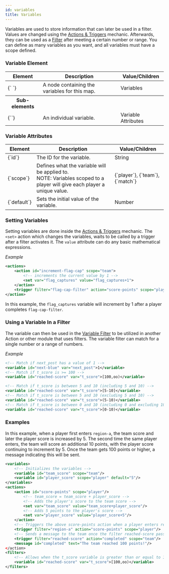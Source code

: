 ```yaml
---
id: variables
title: Variables
---
```


Variables are used to store information that can later be used in a filter.
Values are changed using the [Actions & Triggers](/docs/modules/mechanics/actions-triggers) mechanic.
Afterwards, they can be used as a [Filter](/docs/modules/mechanics/filters#variable-filter) after meeting a certain number or range.
You can define as many variables as you want, and all variables must have a scope defined.

### Variable Element

<div className="table-container">
  <table>
    <thead>
      <tr>
        <th>Element</th>
        <th>Description</th>
        <th>Value/Children</th>
      </tr>
    </thead>
    <tbody>
      <tr>
        <td>
          <label>{`<variables> </variables>`}</label>
        </td>
        <td>A node containing the variables for this map.</td>
        <td>
          <span className="badge badge--secondary">Variables</span>
        </td>
      </tr>
      <tr>
        <th>Sub-elements</th>
        <th />
        <th />
      </tr>
      <tr>
        <td>
          <label>{`<variable/>`}</label>
        </td>
        <td>An individual variable.</td>
        <td>
          <span className="badge badge--secondary">Variable Attributes</span>
        </td>
      </tr>
    </tbody>
  </table>
</div>

### Variable Attributes

<div className="table-container">
  <table>
    <thead>
      <tr>
        <th>Element</th>
        <th>Description</th>
        <th>Value/Children</th>
      </tr>
    </thead>
    <tbody>
      <tr>
        <td>
          <label>{`id`}</label>
        </td>
        <td>The ID for the variable.</td>
        <td>
          <span className="badge badge--primary">String</span>
        </td>
      </tr>
      <tr>
        <td>
          <label>{`scope`}</label>
        </td>
        <td>
          Defines what the variable will be applied to.
          <br />
          <span className="badge badge--primary">NOTE:</span>
          Variables scoped to a player will give each player a unique value.
        </td>
        <td>
          <label>{`player`}</label>, <label>{`team`}</label>, <label>{`match`}</label>
        </td>
      </tr>
      <tr>
        <td>
          <label>{`default`}</label>
        </td>
        <td>Sets the initial value of the variable.</td>
        <td>
          <span className="badge badge--primary">Number</span>
        </td>
      </tr>
    </tbody>
  </table>
</div>

### Setting Variables

Setting variables are done inside the [Actions & Triggers](/docs/modules/mechanics/actions-triggers) mechanic.
The `<set>` action which changes the variables, waits to be called by a trigger after a filter activates it.
The `value` attribute can do any basic mathematical expressions.

_Example_

```xml
<actions>
    <action id="increment-flag-cap" scope="team">
        <!-- increments the current value by 1 -->
        <set var="flag_captures" value="flag_captures+1">
    </action>
    <trigger filter="flag-cap-filter" action="score-points" scope="player"/>
</action>
```

In this example, the `flag_captures` variable will increment by 1 after a player completes `flag-cap-filter`.

### Using a Variable In a Filter

The variable can then be used in the [Variable Filter](/docs/modules/mechanics/filters#variable-filter)
to be utilized in another Action or other module that uses filters.
The variable filter can match for a single number or a range of numbers.

_Example_

```xml
<!-- Match if next_post has a value of 1 -->
<variable id="next-blue" var="next_post">1</variable>
<!-- Match if t_score is >= 100 -->
<variable id="reached-score" var="t_score">[100,oo)</variable>

<!-- Match if t_score is between 5 and 10 (including 5 and 10) -->
<variable id="reached-score" var="t_score">[5-10]</variable>
<!-- Match if t_score is between 5 and 10 (excluding 5 and 10) -->
<variable id="reached-score" var="t_score">(5-10)</variable>
<!-- Match if t_score is between 0 and 10 (including 0 and excluding 10) -->
<variable id="reached-score" var="t_score">[0-10)</variable>
```

### Examples

In this example, when a player first enters `region-a`, the team score and later the player score is
increased by 5. The second time the same player enters, the team will score an additional 10 points,
with the player score continuing to increment by 5. Once the team gets 100 points or higher, a message indicating this will be sent.

```xml
<variables>
    <!-- Initializes the variables -->
    <variable id="team_score" scope="team"/>
    <variable id="player_score" scope="player" default="5"/>
</variables>
<actions>
    <action id="score-points" scope="player"/>
        <!-- team_score = team_score + player_score -->
        <!-- Adds the player's score to the team score -->
        <set var="team_score" value="team_score+player_score"/>
        <!-- Adds 5 points to the player's score -->
        <set var="player_score" value="player_score+5"/>
    </action>
    <!-- Triggers the above score-points action when a player enters region-a -->
    <trigger filter="region-a" action="score-points" scope="player"/>
    <!-- Sends a message to the team once the filter reached-score passes Allow -->
    <trigger filter="reached-score" action="completed" scope="team"/>
    <message id="completed" text="The team reached 100 points!"/>
</action>
<filters>
    <!-- Allows when the t_score variable is greater than or equal to 100 -->
    <variable id="reached-score" var="t_score">[100,oo)</variable>
</filters>
```
